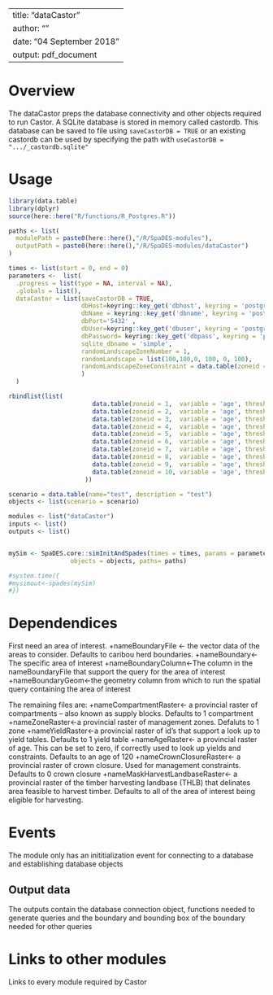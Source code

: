 <!--
Copyright 2023 Province of British Columbia
 
Licensed under the Apache License, Version 2.0 (the "License");
you may not use this file except in compliance with the License.
You may obtain a copy of the License at
 
http://www.apache.org/licenses/LICENSE-2.0
 
Unless required by applicable law or agreed to in writing, software distributed under the License is distributed on an "AS IS" BASIS,
WITHOUT WARRANTIES OR CONDITIONS OF ANY KIND, either express or implied.
See the License for the specific language governing permissions and limitations under the License.-->

---
title: "dataCastor"
author: ""
date: "04 September 2018"
output: pdf_document
---

# Overview

The dataCastor preps the database connectivity and other objects required to run Castor. A SQLite database is stored in memory called castordb. This database can be saved to file using `saveCastorDB = TRUE` or an existing castordb can be used by specifying the path with `useCastorDB = ".../_castordb.sqlite"`


# Usage

```r
library(data.table)
library(dplyr)
source(here::here("R/functions/R_Postgres.R"))

paths <- list(
  modulePath = paste0(here::here(),"/R/SpaDES-modules"),
  outputPath = paste0(here::here(),"/R/SpaDES-modules/dataCastor")
)

times <- list(start = 0, end = 0)
parameters <-  list(
  .progress = list(type = NA, interval = NA),
  .globals = list(),
  dataCastor = list(saveCastorDB = TRUE,
                    dbHost=keyring::key_get('dbhost', keyring = 'postgreSQL'), 
                    dbName = keyring::key_get('dbname', keyring = 'postgreSQL'),
                    dbPort='5432' ,
                    dbUser=keyring::key_get('dbuser', keyring = 'postgreSQL') ,
                    dbPassword= keyring::key_get('dbpass', keyring = 'postgreSQL'),
                    sqlite_dbname = 'simple',
                    randomLandscapeZoneNumber = 1,
                    randomLandscape = list(100,100,0, 100, 0, 100),
                    randomLandscapeZoneConstraint = data.table(zoneid = 1,  variable = 'age', threshold = 140, type = 'ge', percentage = 0)
                    )
  )

rbindlist(list(
                       data.table(zoneid = 1,  variable = 'age', threshold = 140, type = 'ge', percentage = 0),
                       data.table(zoneid = 2,  variable = 'age', threshold = 140, type = 'ge', percentage = 0),
                       data.table(zoneid = 3,  variable = 'age', threshold = 140, type = 'ge', percentage = 0),
                       data.table(zoneid = 4,  variable = 'age', threshold = 140, type = 'ge', percentage = 0),
                       data.table(zoneid = 5,  variable = 'age', threshold = 140, type = 'ge', percentage = 0),
                       data.table(zoneid = 6,  variable = 'age', threshold = 140, type = 'ge', percentage = 0),
                       data.table(zoneid = 7,  variable = 'age', threshold = 140, type = 'ge', percentage = 0),
                       data.table(zoneid = 8,  variable = 'age', threshold = 140, type = 'ge', percentage = 0),
                       data.table(zoneid = 9,  variable = 'age', threshold = 140, type = 'ge', percentage = 0),
                       data.table(zoneid = 10, variable = 'age', threshold = 140, type = 'ge', percentage = 0)
                     ))

scenario = data.table(name="test", description = "test")
objects <- list(scenario = scenario)

modules <- list("dataCastor")
inputs <- list()
outputs <- list()


mySim <- SpaDES.core::simInitAndSpades(times = times, params = parameters, modules = modules,
                 objects = objects, paths= paths)

#system.time({
#mysimout<-spades(mySim)
#})
```

# Dependendices

First need an area of interest.
+nameBoundaryFile <- the vector data of the areas to consider. Defaults to caribou herd boundaries.
+nameBoundary<-The specific area of interest
+nameBoundaryColumn<-The column in the nameBoundaryFile that support the query for the area of interest
+nameBoundaryGeom<-the geometry column from which to run the spatial query containing the area of interest

The remaining files are:
+nameCompartmentRaster<- a provincial raster of compartments -- also known as supply blocks. Defaults to 1 compartment
+nameZoneRaster<-a provincial raster of management zones. Defaluts to 1 zone
+nameYieldRaster<-a provincial raster of id's that support a look up to yield tables. Defaults to 1 yield table
+nameAgeRaster<- a provincial raster of age. This can be set to zero, if correctly used to look up yields and constraints. Defaults to an age of 120
+nameCrownClosureRaster<- a provincial raster of crown closure. Used for management constraints. Defaults to 0 crown closure
+nameMaskHarvestLandbaseRaster<- a provincial raster of the timber harvesting landbase (THLB) that delinates area feasible to harvest timber. Defaults to all of the area of interest being eligible for harvesting.

# Events

The module only has an inititialization event for connecting to a database and establishing database objects


## Output data

The outputs contain the database connection object, functions needed to generate queries and the boundary and bounding box of the boundary needed for other queries

# Links to other modules

Links to every module required by Castor

